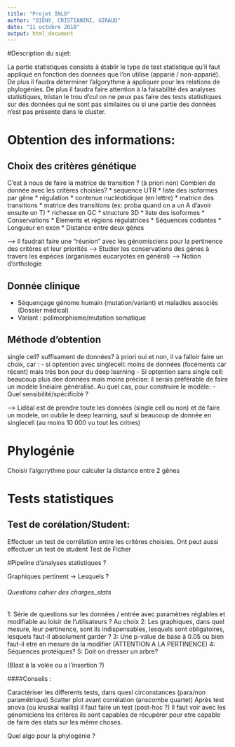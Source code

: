 ```yaml
---
title: "Projet INLO"
author: "DIENY, CRISTIANINI, GIRAUD"
date: "11 octobre 2018"
output: html_document
---
```

[comment]: # It could be intersting to have a couple of lines at first talking about what's your main objectif, and try to make complete comrehensible and clear phrases rather than enumarating vague terms without a definite context. 

#Description du sujet:

 La partie statistiques consiste à établir le type de test statistique qu'il faut appliqué en fonction des données que l'on utilise (apparié / non-apparié). De plus il faudra déterminer l'algorythme à appliquer pour les relations de phylogénies. De plus il faudra faire attention à la faisabilité des analyses statistiques, tristan le trou d'cul on ne peux pas faire des tests statistiques sur des données qui ne sont pas similaires ou si une partie des données n'est pas présente dans le cluster.



# Obtention des informations:

## Choix des critères génétique

C'est à nous de faire la matrice de transition ? (à priori non)
Combien de donnée avec les critères choisies?
 * sequence UTR
 * liste des isoformes par gêne
 * régulation
 * contenue nucléotidique (en lettre)
 * matrice des transitions
 * matrice des transitions (ex: proba quand on a un A d’avoir ensuite un T)
 * richesse en GC
 * structure 3D 
 * liste des isoformes
 * Conservations
 * Elements et régions régulatrices
 * Séquences codantes
 * Longueur en exon
 * Distance entre deux gènes

--> Il faudrait faire une "réunion" avec les génomisciens pour la pertinence des critères et leur priorités
--> Etudier les conservations des gènes à travers les espèces (organismes eucaryotes en général)
--> Notion d'orthologie

## Donnée clinique

 * Séquençage génome humain (mutation/variant) et maladies associés (Dossier médical)
 * Variant : polimorphisme/mutation somatique


## Méthode d'obtention

single cell?
suffisament de données?
à priori oui et non, il va falloir faire un choix, car :
 - si optention avec singlecell: moins de données (focéments car récent) mais très bon pour du deep learning
 - Si optention sans single cell: beaucoup plus dee données mais moins précise: il serais préférable de faire un modele linéiaire généralisé. Au quel cas, pour construire le modèle:
 - Quel sensibilité/spécificité ?

--> Lidéal est de prendre toute les données (single cell ou non) et de faire un modele, on oublie le deep learning, sauf si beaucoup de donnée en singlecell (au moins 10 000 vu tout les critres)


# Phylogénie

Choisir l'algorythme pour calculer la distance entre 2 gênes


# Tests statistiques

## Test de corélation/Student:

Effectuer un test de corrélation entre les critères choisies. Ont peut aussi effectuer un test de student 
Test de Ficher

#Pipeline d'analyses statistiques ?

Graphiques pertinent -> Lesquels ?

###### Questions cahier des charges_stats

1: Série de questions sur les données / entrée avec paramètres réglables et modifiable au loisir de l'utilisateurs ? Au choix
2: Les graphiques, dans quel mesure, leur pertinence, sont ils indispensables, lesquels sont obligatoires, lesquels faut-il absolument garder ? 
3: Une p-value de base à 0.05 ou bien faut-il etre en mesure de la modifier (ATTENTION A LA PERTINENCE) 
4: Séquences protéiques?
5: Doit on dresser un arbre?

(Blast à la volée ou a l’insertion ?)

####Conseils :

Caractériser les differents tests, dans quesl circonstances (para/non paramétrique)
Scatter plot avant corrélation (anscombe quartet)
Après test anova (ou kruskal wallis) il faut faire un test (post-hoc ?)
Il faut voir avec les génomiciens les critères ils sont capables de récupérer pour etre capable de faire des stats sur les même choses.

Quel algo pour la phylogénie ? 
